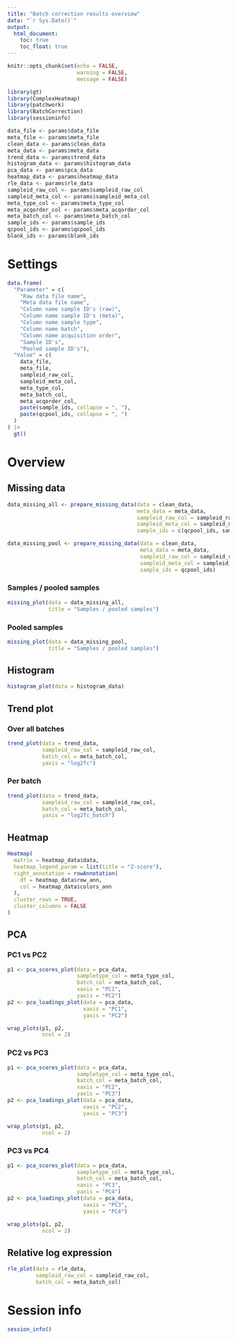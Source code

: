 ```yaml
---
title: "Batch correction results overview"
data: "`r Sys.Date()`"
output: 
  html_document:
    toc: true
    toc_float: true
---
```


```r
knitr::opts_chunk$set(echo = FALSE,
                      warning = FALSE,
                      message = FALSE)

library(gt)
library(ComplexHeatmap)
library(patchwork)
library(BatchCorrection)
library(sessioninfo)

data_file <- params$data_file
meta_file <- params$meta_file
clean_data <- params$clean_data
meta_data <- params$meta_data
trend_data <- params$trend_data
histogram_data <- params$histogram_data
pca_data <- params$pca_data
heatmap_data <- params$heatmap_data
rle_data <- params$rle_data
sampleid_raw_col <- params$sampleid_raw_col
sampleid_meta_col <- params$sampleid_meta_col
meta_type_col <- params$meta_type_col
meta_acqorder_col <- params$meta_acqorder_col
meta_batch_col <- params$meta_batch_col
sample_ids <- params$sample_ids
qcpool_ids <- params$qcpool_ids
blank_ids <- params$blank_ids
```

# Settings

```r
data.frame(
  "Parameter" = c(
    "Raw data file name",
    "Meta data file name",
    "Column name sample ID's (raw)", 
    "Column name sample ID's (meta)", 
    "Column name sample type",
    "Column name batch",
    "Column name acquisition order",
    "Sample ID's", 
    "Pooled sample ID's"),
  "Value" = c(
    data_file,
    meta_file,
    sampleid_raw_col,
    sampleid_meta_col,
    meta_type_col,
    meta_batch_col,
    meta_acqorder_col,
    paste(sample_ids, collapse = ", "),
    paste(qcpool_ids, collapse = ", ")
  )
) |> 
  gt()
```

# Overview {.tabset}

## Missing data {.tabset}

```r
data_missing_all <- prepare_missing_data(data = clean_data,
                                         meta_data = meta_data,
                                         sampleid_raw_col = sampleid_raw_col,
                                         sampleid_meta_col = sampleid_meta_col,
                                         sample_ids = c(qcpool_ids, sample_ids))

data_missing_pool <- prepare_missing_data(data = clean_data,
                                          meta_data = meta_data,
                                          sampleid_raw_col = sampleid_raw_col,
                                          sampleid_meta_col = sampleid_meta_col,
                                          sample_ids = qcpool_ids)
```

### Samples / pooled samples

```r
missing_plot(data = data_missing_all,
             title = "Samples / pooled samples")
```

### Pooled samples

```r
missing_plot(data = data_missing_pool,
             title = "Samples / pooled samples")
```

## Histogram

```r
histogram_plot(data = histogram_data)
```

## Trend plot {.tabset}

### Over all batches

```r
trend_plot(data = trend_data,
           sampleid_raw_col = sampleid_raw_col,
           batch_col = meta_batch_col,
           yaxis = "log2fc")
```

### Per batch

```r
trend_plot(data = trend_data,
           sampleid_raw_col = sampleid_raw_col,
           batch_col = meta_batch_col,
           yaxis = "log2fc_batch")
```

## Heatmap

```r
Heatmap(
  matrix = heatmap_data$data,
  heatmap_legend_param = list(title = "Z-score"),
  right_annotation = rowAnnotation(
    df = heatmap_data$row_ann,
    col = heatmap_data$colors_ann
  ),
  cluster_rows = TRUE,
  cluster_columns = FALSE
)
```

## PCA {.tabset}

### PC1 vs PC2

```r
p1 <- pca_scores_plot(data = pca_data,
                      sampletype_col = meta_type_col,
                      batch_col = meta_batch_col,
                      xaxis = "PC1",
                      yaxis = "PC2")
p2 <- pca_loadings_plot(data = pca_data,
                        xaxis = "PC1",
                        yaxis = "PC2")

wrap_plots(p1, p2,
           ncol = 2)
```

### PC2 vs PC3

```r
p1 <- pca_scores_plot(data = pca_data,
                      sampletype_col = meta_type_col,
                      batch_col = meta_batch_col,
                      xaxis = "PC2",
                      yaxis = "PC3")
p2 <- pca_loadings_plot(data = pca_data,
                        xaxis = "PC2",
                        yaxis = "PC3")

wrap_plots(p1, p2,
           ncol = 2)
```

### PC3 vs PC4

```r
p1 <- pca_scores_plot(data = pca_data,
                      sampletype_col = meta_type_col,
                      batch_col = meta_batch_col,
                      xaxis = "PC3",
                      yaxis = "PC4")
p2 <- pca_loadings_plot(data = pca_data,
                        xaxis = "PC3",
                        yaxis = "PC4")

wrap_plots(p1, p2,
           ncol = 2)
```

## Relative log expression

```r
rle_plot(data = rle_data,
         sampleid_raw_col = sampleid_raw_col,
         batch_col = meta_batch_col)
```

# Session info

```r
session_info()
```

